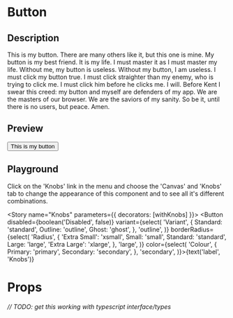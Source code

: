 
<Meta title="Components/Button" component={Button} />

# Button

## Description

This is my button. There are many others like it, but this one is mine. My button is my best friend. It is my life. I must master it as I must master my life. Without me, my button is useless. Without my button, I am useless. I must click my button true. I must click straighter than my enemy, who is trying to click me. I must click him before he clicks me. I will. Before Kent I swear this creed: my button and myself are defenders of my app. We are the masters of our browser. We are the saviors of my sanity. So be it, until there is no users, but peace. Amen.

## Preview

<Preview>
  <Story name="Default">
    <Button>
      This is my button
    </Button>
  </Story>
</Preview>

## Playground

Click on the 'Knobs' link in the menu and choose the 'Canvas' and 'Knobs' tab to change the appearance of this component and to see all it's different combinations.

<Story name="Knobs" parameters={{ decorators: [withKnobs] }}>
  <Button  disabled={boolean('Disabled', false)} variant={select(
      'Variant',
      {
        Standard: 'standard',
        Outline: 'outline',
        Ghost: 'ghost',
      },
      'outline',
    )} borderRadius={select(
      'Radius',
      {
        'Extra Small': 'xsmall',
        Small: 'small',
        Standard: 'standard',
        Large: 'large',
        'Extra Large': 'xlarge',
      },
      'large',
    )} color={select(
      'Colour',
      {
        Primary: 'primary',
        Secondary: 'secondary',
      },
      'secondary',
    )}>{text('label', 'Knobs')}</Button>
</Story>

# Props

###### // TODO: get this working with typescript interface/types

<Props of={Button} />
